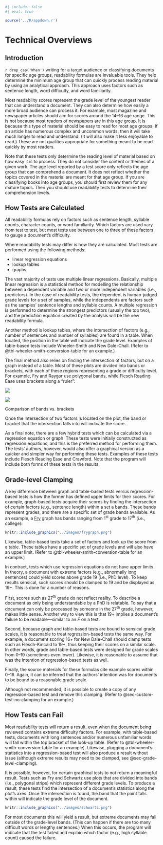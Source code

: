 ```r
#| include: false
#| eval: true

source('../R/appdown.r')
```

# Technical Overviews

## Introduction {#sec-intro}

`r drop_cap('When')` writing for a target audience or classifying documents for specific age groups, readability formulas are invaluable tools.
They help determine the minimum age group that can quickly process reading material by using an analytical approach.
This approach uses factors such as sentence length, word difficulty, and word familiarity.

Most readability scores represent the grade level of the youngest reader that can understand a document.
They can also determine how easily a more broad audience can process it. For example, most magazine and newspaper articles should aim for scores around the 14–16 age range.
This is not because most readers of newspapers are in this age group. It is because this type of material should be easy to read for most age groups.
If an article has numerous complex and uncommon words, then it will take much longer to read and understand. (It will also make it less enjoyable to read.)
These are not qualities appropriate for something meant to be read quickly by most readers.

Note that these tests only determine the reading level of material based on how easy it is to process.
They do not consider the content or themes of a given work. The age level reported by a test score only reflects the age group that can comprehend a document.
It does not reflect whether the topics covered in the material are meant for that age group. If you are classifying books into age groups, you should first review them for any mature topics.
Then you should use readability tests to determine their comprehension levels.

\newpage

## How Tests are Calculated

All readability formulas rely on factors such as sentence length, syllable counts, character counts, or word familiarity.
Which factors are used vary from test to test, but most tests use between one to three of these factors to gauge a document's difficulty.

::: {.minipage data-latex="{\textwidth}"}
Where readability tests may differ is how they are calculated. Most tests are performed using the following methods:

- linear regression equations
- lookup tables
- graphs
:::

The vast majority of tests use multiple linear regressions.
Basically, multiple linear regression is a statistical method for modelling the relationship between a dependent variable and two or more independent variables (i.e., predictors).
In the case of readability tests, the dependent is human-judged grade levels for a set of samples, while the independents are factors such as the samples' sentence lengths and syllable counts.
A multiple regression is performed to determine the strongest predictors (usually the top two), and the prediction equation created by the analysis will be the new readability formula.

Another method is lookup tables, where the intersection of factors (e.g., number of sentences and number of syllables) are found in a table.
When located, the position in the table will indicate the grade level. Examples of table-based tests include Wheeler-Smith and New Dale-Chall.
(Refer to @tbl-wheeler-smith-conversion-table for an example.)

The final method also relies on finding the intersection of factors, but on a graph instead of a table.
Most of these plots are divided into bands or brackets, with each of these regions representing a grade or difficulty level.
For example, Fry and Raygor use polygonal bands, while Flesch Reading Ease uses brackets along a "ruler":

::: {#fig-schwartz layout-ncol=2}
![](../images/frygraph.png){.lightbox}

![](../images/flesch-chart.png){.lightbox}

Comparison of bands vs. brackets
:::

Once the intersection of two factors is located on the plot, the band or bracket that the intersection falls into will indicate the score.

As a final note, there are a few hybrid tests which can be calculated via a regression equation or graph.
These tests were initially constructed as regression equations, and this is the preferred method for performing them.
The tests' authors, however, would also offer a graphical version as a quicker and simpler way for performing these tests.
Examples of these tests include Flesch Reading Ease and Crawford.
[Note that the program will include both forms of these tests in the results.]{.content-hidden when-profile="reference"}

## Grade-level Clamping {#sec-grade-level-clamping}

A key difference between graph and table-based tests versus regression-based tests is how the former has defined upper limits for their scores.
For example, graph-based tests acquire their scores by finding the intersection of certain factors (e.g., sentence length) within a set a bands.
These bands represent grades, and there are a specific set of grade bands available.
As an example, a [Fry](#sec-fry-test) graph has bands ranging from 1^st^ grade to 17^th^ (i.e., college):

```r
knitr::include_graphics("../images/frygraph.png")
```

Likewise, table-based tests take a set of factors and look up the score from a table.
These tables have a specific set of grade levels and will also have an upper limit.
(Refer to @tbl-wheeler-smith-conversion-table for an example.)

In contract, tests which use regression equations do not have upper limits.
In theory, a document with extreme factors (e.g., abnormally long sentences) could yield scores above grade 19 (i.e., PhD level).
To keep results sensical, such scores should be clamped to 19 and be displayed as 19+. This is done for a number of reasons.

First, scores such as 27^th^ grade do not reflect reality. To describe a document as only being understandable by a PhD is relatable.
To say that a document can only be processed by someone in the 27^th^ grade, however, makes little sense.
Another way to view this is that 19+ implies a document's failure to be readable—similar to an *F* on a test.

Second, because graph and table-based tests are bound to sensical grade scales, it is reasonable to treat regression-based tests the same way. For example, a document scoring 16+ for New Dale-Chall should clamp tests such as Flesch-Kincaid to 19+, thus keeping their scores on a similar scale. In other words, grade and table-based tests were designed for grade scales from 0–19 (sometimes even lower). Likewise, it is reasonable to assume that was the intention of regression-based tests as well.

Finally, the source materials for these formulas cite example scores within 0–19.
Again, it can be inferred that the authors' intention was for documents to be bound to a reasonable grade scale.

::: {.content-hidden when-profile="reference"}
Although not recommended, it is possible to create a copy of any regression-based test and remove this clamping.
(Refer to @sec-custom-test-no-clamping for an example.)
:::

## How Tests can Fail

Most readability tests will return a result, even when the document being reviewed contains extreme difficulty factors.
For example, with table-based tests, documents with long sentences and/or numerous unfamiliar words will fall within the top bracket of the look-up table.
(Refer to @tbl-wheeler-smith-conversion-table for an example).
Likewise, plugging a document's statistics into a regression-based test will also produce a result without issue (although extreme results may need to be clamped, see @sec-grade-level-clamping).

It is possible, however, for certain graphical tests to not return a meaningful result.
Tests such as Fry and Schwartz use plots that are divided into bands (i.e., polygonal strips) which represent different grade levels. To produce a result, these tests find the intersection of a document's statistics along the plot's axes. Once the intersection is found, the band that the point falls within will indicate the grade level of the document.

```r
knitr::include_graphics("../images/schwartz.png")
```

For most documents this will yield a result, but extreme documents may fall outside of the grade-level bands.
(This can happen if there are too many difficult words or lengthy sentences.)
[When this occurs, the program will indicate that the test failed and explain which factor (e.g., high syllable count) caused the failure.]{.content-hidden when-profile="reference"}
